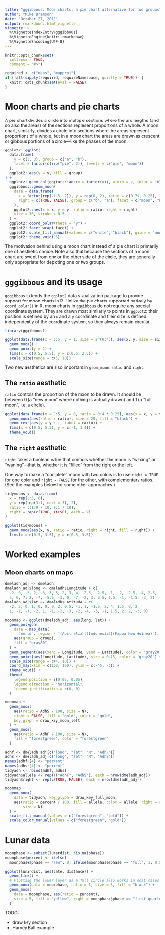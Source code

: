 ```yaml
---
title: "gggibbous: Moon charts, a pie chart alternative for two groups"
author: "Mike Bramson"
date: "October 27, 2019"
output: rmarkdown::html_vignette
vignette: >
  %\VignetteIndexEntry{gggibbous}
  %\VignetteEngine{knitr::rmarkdown}
  %\VignetteEncoding{UTF-8}
---
```


<style>
img {
  border: none;
  display: block;
  margin-left: auto;
  margin-right: auto;
}
</style>

```r
knitr::opts_chunk$set(
  collapse = TRUE,
  comment = "#>")

required <- c("maps", "mapproj")
if (!all(sapply(required, requireNamespace, quietly = TRUE))) {
  knitr::opts_chunk$set(eval = FALSE)
}
```

# Moon charts and pie charts

A pie chart divides a circle into multiple sections where the arc lengths (and
so also the areas) of the sections represent proportions of a whole.
A moon chart, similarly, divides a circle into sections where the areas
represent proportions of a whole, but in a moon chart the areas are drawn as
crescent or gibbous portions of a circle—like the phases of the moon.

```r
ggplot2::ggplot(
  data.frame(
    y = c(1, 3), group = c("a", "b"),
    facet = factor(c(rep("pie", 2)), levels = c("pie", "moon"))
  ),
  ggplot2::aes(y = y, fill = group)
) +
  ggplot2::geom_col(ggplot2::aes(x = factor(0)), width = 2, color = "black") +
  gggibbous::geom_moon(
    data = data.frame(
      x = factor(rep(-0.5, 2)), y = rep(0, 2), ratio = c(0.75, 0.25),
      right = c(TRUE, FALSE), group = c("b", "a"), facet = c("moon", "moon")
    ),
    ggplot2::aes(x = x, y = y, ratio = ratio, right = right),
    size = 36, stroke = 0.5
  ) +
  ggplot2::coord_polar(theta = "y") +
  ggplot2::facet_wrap(~facet) +
  ggplot2::scale_fill_manual(values = c("white", "black"), guide = "none") +
  ggplot2::theme_void(16)
```

The motivation behind using a moon chart instead of a pie chart is primarily
one of aesthetic choice.
Note also that because the sections of a moon chart are swept from one or the
other side of the circle, they are generally only appropriate for depicting one
or two groups.

# `gggibbous` and its usage

`gggibbous` extends the `ggplot2` data visualization package to provide support
for moon charts in R.
Unlike the pie charts supported natively by `coord_polar()` in R, moon charts in
`gggibbous` do not require any special coordinate system.
They are drawn most similarly to points in `ggplot2`: their position is defined
by an `x` and a `y` coordinate and their size is defined independently of the
coordinate system, so they always remain circular.

```r
library(gggibbous)
```

```r
ggplot(data.frame(x = 1:5, y = 1, size = 2^(0:4)), aes(x, y, size = size)) +
  geom_moon() +
  geom_point(y = 2) +
  lims(x = c(0.5, 5.5), y = c(0.5, 2.5)) +
  scale_size(range = c(5, 10))
```

Two new aesthetics are also important in `geom_moon`: `ratio` and `right`.

## The `ratio` aesthetic

`ratio` controls the proportion of the moon to be drawn.
It should be between 0 (a “new moon” where nothing is actually drawn) and 1 (a
“full moon”, i.e. a circle).

```r
ggplot(data.frame(x = 1:5, y = 0, ratio = 0:4 * 0.25), aes(x = x, y = y)) +
  geom_moon(aes(ratio = ratio), size = 20, fill = "black") +
  geom_text(aes(y = y + 1, label = ratio)) +
  lims(x = c(0.5, 5.5), y = c(-1, 1.4)) +
  theme_void()
```

## The `right` aesthetic

`right` takes a boolean value that controls whether the moon is “waxing” or
“waning”—that is, whether it is “filled” from the right or the left.

One way to make a “complete” moon with two colors is to use `right = TRUE` for
one color and `right = FALSE` for the other, with complementary ratios.
(See the examples below for some other approaches.)

```r
tidymoons <- data.frame(
  x = rep(1:3, 6),
  y = rep(rep(3:1, each = 3), 2),
  ratio = c(1:9 / 10, 9:1 / 10),
  right = rep(c(TRUE, FALSE), each = 9)
)

ggplot(tidymoons) +
  geom_moon(aes(x, y, ratio = ratio, right = right, fill = right)) +
  lims(x = c(0.5, 3.5), y = c(0.5, 3.5))
```

# Worked examples

## Moon charts on maps

```r
dmeladh_adj <- dmeladh
dmeladh_adj$long <- dmeladh$Longitude + c(
  -2, 0, -2, 2, -3, 3, 3, 2, 3, 4, -2.5, -2.5, -1, -2, -2.5, -4, 2.5,
  5, 6, 7, 2, -7, -5.5, -3, 0, -7, -2, 3, 5.5, 0.5, -1, -1.5, -3, 2)
dmeladh_adj$lat <- dmeladh$Latitude + c(
  -2, 2, 0, 1, 0, 0, 0, 2, 0.5, -1, 1, -1.5, 2, 4, 1.5, 0, 2,
  1, -1, -3, -2, 1, -1, -2, -3, -2, -4, -3, -1, 1.5, 2, 2, -2, 0)

moonmap <- ggplot(dmeladh_adj, aes(long, lat)) +
  geom_polygon(
    data = map_data(
      "world", region = "(Australia)|(Indonesia)|(Papua New Guinea)"),
    aes(group = group),
    fill = "gray80"
  ) +
  geom_segment(aes(xend = Longitude, yend = Latitude), color = "gray20") +
  geom_point(aes(Longitude, Latitude), size = 0.75, color = "gray20") +
  scale_size(range = c(4, 10)) +
  coord_map(xlim = c(110, 160), ylim = c(-45, -5)) +
  theme_void() +
  theme(
    legend.position = c(0.05, 0.05),
    legend.direction = "horizontal",
    legend.justification = c(0, 0)
  )

moonmap +
  geom_moon(
    aes(ratio = AdhS / 100, size = N),
    right = FALSE, fill = "gold", color = "gold",
    key_glyph = draw_key_moon_left
  ) +
  geom_moon(
    aes(ratio = AdhF / 100, size = N),
    fill = "forestgreen", color = "forestgreen"
  )
```

```r
adhf <- dmeladh_adj[c("long", "lat", "N", "AdhF")]
adhs <- dmeladh_adj[c("long", "lat", "N", "AdhS")]
names(adhf)[4] <- "percent"
names(adhs)[4] <- "percent"
tidyadh <- rbind(adhf, adhs)
tidyadh$allele <- rep(c("AdhF", "AdhS"), each = nrow(dmeladh_adj))
tidyadh$right <- rep(c(TRUE, FALSE), each = nrow(dmeladh_adj))

moonmap +
  geom_moon(
    data = tidyadh, key_glyph = draw_key_full_moon,
    aes(ratio = percent / 100, fill = allele, color = allele, right = right,
        size = N)
  ) +
  scale_fill_manual(values = c("forestgreen", "gold")) +
  scale_color_manual(values = c("forestgreen", "gold"))
```

# Lunar data

```r
moonphase <- subset(lunardist, !is.na(phase))
moonphase$percent <- ifelse(
  moonphase$phase == "new", 0, ifelse(moonphase$phase == "full", 1, 0.5))

ggplot(lunardist, aes(date, distance)) +
  geom_line() +
  # Plotting the lower layer as a full circle also works in most cases
  geom_moon(data = moonphase, ratio = 1, size = 5, fill = "black") +
  geom_moon(
    data = moonphase, aes(ratio = percent),
    size = 5, fill = "yellow", right = moonphase$phase == "first quarter"
  )
```

TODO:

* draw key section
* Harvey Ball example